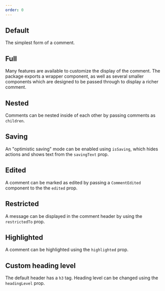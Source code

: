 ```yaml
---
order: 0
---
```



## Default

The simplest form of a comment.

<Example Component={CommentDefault} packageName="@atlaskit/comment" />

## Full

Many features are available to customize the display of the comment.
The package exports a wrapper component, as well as several smaller components which are designed to be passed through to display a richer comment.

<Example Component={CommentFull} packageName="@atlaskit/comment" />

## Nested

Comments can be nested inside of each other by passing comments as `children`.

<Example Component={CommentNested} packageName="@atlaskit/comment" />

## Saving

An "optimistic saving" mode can be enabled using `isSaving`, which hides actions and shows text from the `savingText` prop.

<Example Component={CommentSaving} packageName="@atlaskit/comment" />

## Edited

A comment can be marked as edited by passing a `CommentEdited` component to the the `edited` prop.

<Example Component={CommentEdited} packageName="@atlaskit/comment" />

## Restricted

A message can be displayed in the comment header by using the `restrictedTo` prop.

<Example Component={CommentRestricted} packageName="@atlaskit/comment" />

## Highlighted

A comment can be highlighted using the `highlighted` prop.

<Example Component={CommentHighlighted} packageName="@atlaskit/comment" />

## Custom heading level

The default header has a `h3` tag. Heading level can be changed using the `headingLevel` prop.

<Example
  Component={CommentCustomHeadingLevelExample}
  packageName="@atlaskit/comment"
/>
